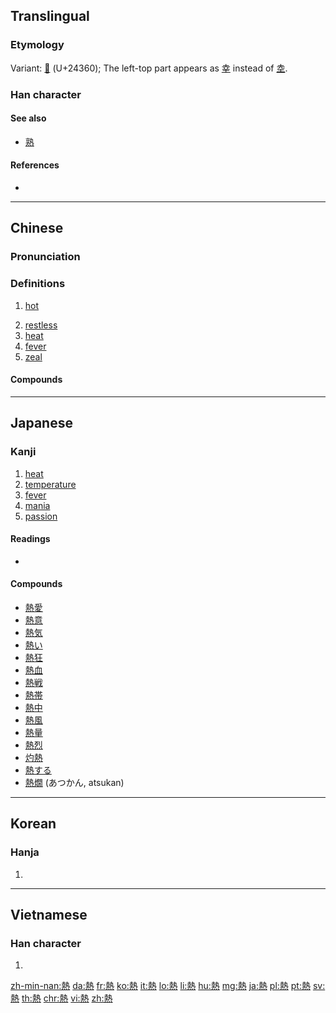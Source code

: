 {{also|热}}
==Translingual==

===Etymology===
{{Han compound|埶|火|c1=p|c2=s|t2=fire|ls=psc|alt2=灬}}

Variant: [[𤍠]] (U+24360); The left-top part appears as [[幸]] instead of [[坴]].

===Han character===
{{Han char|rn=86|rad=火|as=11|sn=15|four=45331|canj=GIF|ids=⿱埶灬}}

====See also====
* [[熟]] <!-- Graphically similar -->

====References====
* {{Han ref|kx=0681.080|dkj=19360|dj=1092.240|hdz=32230.100|uh=71B1|ud=29105|bh=BCF6|bd=48374}}

----

==Chinese==
{{zh-forms|s=热}}

===Pronunciation===
{{zh-pron
|m=rè
|c=jit6
|h=pfs=ngie̍t
|mn=jia̍t/joa̍h/loa̍h
|w=5nyiq
|ma=y
|mc=y
|oc=y
|cat=a,n
}}

===Definitions===
{{zh-hanzi}}

# [[hot]]
#: {{zh-x|今天 很 '''熱'''。|It is '''hot''' today.}}
# [[restless]]
# [[heat]]
# [[fever]]
# [[zeal]]

====Compounds====
{{der5
|{{zh-l|熱愛}}
|{{zh-l|灼熱}}
|{{zh-l|熱病}}
|{{zh-l|熱補}}
|{{zh-l|熱菜}}
|{{zh-l|熱腸}}
|{{zh-l|熱潮}}
|{{zh-l|熱忱}}
|{{zh-l|熱誠}}
|{{zh-l|熱處理}}
|{{zh-l|熱帶}}
|{{zh-l|熱帶魚}}
|{{zh-l|熱導體}}
|{{zh-l|熱點}}
|{{zh-l|熱電廠}}
|{{zh-l|熱點堆}}
|{{zh-l|熱電站}}
|{{zh-l|熱度}}
|{{zh-l|熱風}}
|{{zh-l|熱敷}}
|{{zh-l|熱服}}
|{{zh-l|熱輻射}}
|{{zh-l|熱功當量}}
|{{zh-l|熱狗}}
|{{zh-l|熱鍋上的螞蟻}}
|{{zh-l|熱核反應}}
|{{zh-l|熱核武器}}
|{{zh-l|熱烘烘}}
|{{zh-l|熱乎}}
|{{zh-l|熱呼}}
|{{zh-l|熱乎乎}}
|{{zh-l|熱火}}
|{{zh-l|熱火朝天}}
|{{zh-l|熱和}}
|{{zh-l|熱加工}}
|{{zh-l|熱勁}}
|{{zh-l|熱勁兒}}
|{{zh-l|熱辣辣}}
|{{zh-l|熱浪}}
|{{zh-l|熱淚}}
|{{zh-l|熱淚盈眶}}
|{{zh-l|熱力}}
|{{zh-l|熱力學}}
|{{zh-l|熱戀}}
|{{zh-l|熱量}}
|{{zh-l|熱烈}}
|{{zh-l|熱流}}
|{{zh-l|熱門}}
|{{zh-l|熱門貨}}
|{{zh-l|熱鬧}}
|{{zh-l|熱能}}
|{{zh-l|熱噴噴}}
|{{zh-l|熱氣}}
|{{zh-l|熱氣球}}
|{{zh-l|熱切}}
|{{zh-l|熱情}}
|{{zh-l|熱容量}}
|{{zh-l|熱身賽}}
|{{zh-l|熱水}}
|{{zh-l|熱水袋}}
|{{zh-l|熱水瓶}}
|{{zh-l|熱水器}}
|{{zh-l|熱塑性}}
|{{zh-l|熱騰騰}}
|{{zh-l|熱天}}
|{{zh-l|熱土}}
|{{zh-l|熱望}}
|{{zh-l|熱線}}
|{{zh-l|熱線電話}}
|{{zh-l|熱銷}}
|{{zh-l|熱心}}
|{{zh-l|熱心腸}}
|{{zh-l|熱心腸兒}}
|{{zh-l|熱學}}
|{{zh-l|熱血}}
|{{zh-l|熱血動物}}
|{{zh-l|熱藥}}
|{{zh-l|熱飲}}
|{{zh-l|熱源}}
|{{zh-l|熱戰}}
|{{zh-l|熱障}}
|{{zh-l|熱中}}
|{{zh-l|熱衷}}
}}

{{zh-cat|Beginning}}

----

==Japanese==

===Kanji===
{{ja-kanji|grade=4|rs=火11}}

# [[heat]]
# [[temperature]]
# [[fever]]
# [[mania]]
# [[passion]]

====Readings====
* {{ja-readings|goon=[[ねつ]] (netsu), [[ねち]] (nechi)|kanon=[[ぜつ]] (zetsu)|kun=[[あつい]] ([[熱い]], atsui)}}

====Compounds====
{{der-top}}
* [[熱愛]]
* [[熱意]]
* [[熱気]]
* [[熱い]]
* [[熱狂]]
* [[熱血]]
* [[熱戦]]
* [[熱帯]]
* [[熱中]]
* [[熱風]]
* [[熱量]]
* [[熱烈]]
* [[灼熱]]
* [[熱する]]
* [[熱燗]] (あつかん, atsukan)
{{der-bottom}}

----

==Korean==

===Hanja===
{{ko-hanja|hangeul=열|eumhun=|mr=yŏl|y=yel}}

# {{defn|lang=ko|sort=火11}}

----

==Vietnamese==

===Han character===
{{vi-hantu|[[nhiệt]], [[nhét]], [[nhẹt]]|rs=火11}}

# {{defn|lang=vi|sort=火11}}

[[zh-min-nan:熱]]
[[da:熱]]
[[fr:熱]]
[[ko:熱]]
[[it:熱]]
[[lo:熱]]
[[li:熱]]
[[hu:熱]]
[[mg:熱]]
[[ja:熱]]
[[pl:熱]]
[[pt:熱]]
[[sv:熱]]
[[th:熱]]
[[chr:熱]]
[[vi:熱]]
[[zh:熱]]